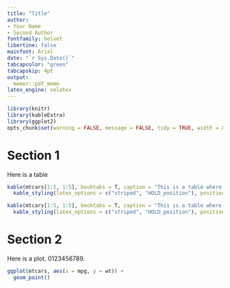 ```yaml
---
title: "Title"
author: 
- Your Name
- Second Author
fontfamily: helvet
libertine: false
mainfont: Arial
date: "`r Sys.Date()`"
tabcapcolor: "green"
tabcapskip: 4pt
output: 
  memor::pdf_memo
latex_engine: xelatex
---
```


```r
library(knitr)
library(kableExtra)
library(ggplot2)
opts_chunk$set(warning = FALSE, message = FALSE, tidy = TRUE, width = 80)
```

# Section 1
Here is a table

```r
kable(mtcars[1:5, 1:5], booktabs = T, caption = "This is a table where the title is going to justify appropriately.") %>%
  kable_styling(latex_options = c("striped", "HOLD_position"), position = "left") %>% footnote(number = c("\\\\setstretch{.835} Here is a long footnote that we want to justify. It should be restricted to table width.", "And another one that we'll add to test it out. It should be restricted to table width."), threeparttable = TRUE, escape = F)
```

```r
kable(mtcars[1:5, 1:5], booktabs = T, caption = "This is a table where the title is going to justify appropriately.") %>%
  kable_styling(latex_options = c("striped", "HOLD_position"), position = "left") %>% add_footnote(c("Here is a long footnote that we want to justify. It should be restricted to table width.", "And another one that we'll add to test it out. It should be restricted to table width."), threeparttable = T, notation = "number")
```

\clearpage 

# Section 2
Here is a plot. 0123456789.

```r
ggplot(mtcars, aes(x = mpg, y = wt)) +
  geom_point()
```
